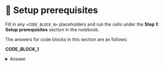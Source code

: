# 👐 Setup prerequisites

Fill in any `<CODE_BLOCK_N>` placeholders and run the cells under the **Step 1: Setup prerequisites** section in the notebook.

The answers for code blocks in this section are as follows:

**CODE_BLOCK_1**

<details>
<summary>Answer</summary>
<div>

```python
mongodb_client[DB_NAME][COLLECTION_NAME]
```

</div>
</details>
